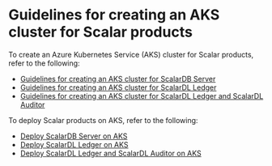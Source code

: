 # Guidelines for creating an AKS cluster for Scalar products

To create an Azure Kubernetes Service (AKS) cluster for Scalar products, refer to the following:

* [Guidelines for creating an AKS cluster for ScalarDB Server](./CreateAKSClusterForScalarDB.mdx)
* [Guidelines for creating an AKS cluster for ScalarDL Ledger](./CreateAKSClusterForScalarDL.mdx)
* [Guidelines for creating an AKS cluster for ScalarDL Ledger and ScalarDL Auditor](./CreateAKSClusterForScalarDLAuditor.mdx)

To deploy Scalar products on AKS, refer to the following:

* [Deploy ScalarDB Server on AKS](./ManualDeploymentGuideScalarDBServerOnAKS.mdx)
* [Deploy ScalarDL Ledger on AKS](./ManualDeploymentGuideScalarDLOnAKS.mdx)
* [Deploy ScalarDL Ledger and ScalarDL Auditor on AKS](./ManualDeploymentGuideScalarDLAuditorOnAKS.mdx)

